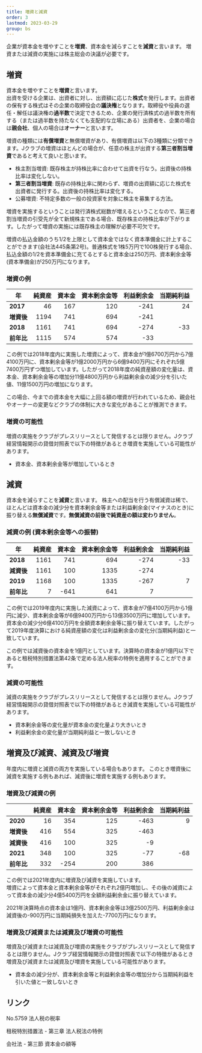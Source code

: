 ```yaml
---
title: 増資と減資
order: 3
lastmod: 2023-03-29
group: bs
---
```


企業が資本金を増やすことを**増資**、資本金を減らすことを**減資**と言います。
増資または減資の実施には株主総会の決議が必要です。

## 増資

資本金を増やすことを**増資**と言います。  
出資を受ける企業は、出資者に対し、出資額に応じた**株式**を発行します。出資者の保有する株式はその企業の取締役会の**議決権**となります。取締役や役員の選任・解任は議決権の**過半数**で決定できるため、企業の発行済株式の過半数を所有する（または過半数を持たなくても支配的な立場にある）出資者を、企業の場合は**親会社**、個人の場合は**オーナー**と言います。

増資の種類には**有償増資**と無償増資があり、有償増資は以下の3種類に分類できます。Jクラブの増資はほとんどの場合が、任意の株主が出資する**第三者割当増資**であると考えて良いと思います。

- 株主割当増資: 既存株主が持株比率に合わせて出資を行なう。出資後の持株比率は変化しない。
- **第三者割当増資**: 既存の持株比率に関わらず、増資の出資額に応じた株式を出資者に発行する。出資後の持株比率は変化する。
- 公募増資: 不特定多数の一般の投資家を対象に株主を募集する方法。

増資を実施するということは発行済株式総数が増えるということなので、第三者割当増資の引受先が全て新規株主である場合、既存株主の持株比率が下がります。したがって増資の実施には既存株主の理解が必要不可欠です。

増資の払込金額のうち1/2を上限として資本金ではなく資本準備金に計上することができます(会社法445条第2号)。普通株式を1株5万円で100株発行する場合、払込金額の1/2を資本準備金に充てるとすると資本金は250万円、資本剰余金等(資本準備金)が250万円になります。

### 増資の例

| **年**    | **純資産** | **資本金** | **資本剰余金等** | **利益剰余金** | **当期純利益** |
| -------- | ------: | ------: | ---------: | --------: | --------: |
| **2017** | 46      | 167     | 120        | \-241     | 24        |
| **増資後** | 1194    | 741     | 694        | \-241     |       |
| **2018** | 1161    | 741     | 694        | \-274     | \-33      |
| **前年比**   | <Diff>1115</Diff>    | <Diff>574</Diff>     | <Diff>574</Diff>        | <Diff>-33</Diff>      |           |

この例では2018年度内に実施した増資によって、資本金が1億6700万円から7億4100万円に、資本剰余金等が1億2000万円から6億9400万円にそれぞれ5億7400万円ずつ増加しています。したがって2018年度の純資産額の変化量は、資本金、資本剰余金等の増加分11億4800万円から利益剰余金の減少分を引いた値、11億1500万円の増加になります。

この場合、今までの資本金を大幅に上回る額の増資が行われているため、親会社やオーナーの変更などクラブの体制に大きな変化があることが推測できます。

### 増資の可能性

増資の実施をクラブがプレスリリースとして発信するとは限りません。Jクラブ経営情報開示の貸借対照表で以下の特徴があるとき増資を実施している可能性があります。

- 資本金、資本剰余金等が増加しているとき

## 減資

資本金を減らすことを**減資**と言います。
株主への配当を行う有償減資は稀で、ほとんどは資本金の減少分を資本剰余金等または利益剰余金(マイナスのとき)に振り替える**無償減資**です。**無償減資の前後で純資産の額は変わりません**。

### 減資の例 (資本剰余金等への振替)

| **年**    | **純資産** | **資本金** | **資本剰余金等** | **利益剰余金** | **当期純利益** |
| -------- | ------: | ------: | ---------: | --------: | --------: |
| **2018** | 1161    | 741     | 694        | \-274     | \-33      |
| **減資後** | 1161    | 100     | 1335       | \-274     |          |
| **2019** | 1168    | 100     | 1335       | \-267     | 7         |
| **前年比**   | <Diff>7</Diff>       | <Diff>-641</Diff>   | <Diff>641</Diff>        | <Diff>7</Diff>         |           |

この例では2019年度内に実施した減資によって、資本金が7億4100万円から1億円に減少、資本剰余金等が6億9400万円から13億3500万円に増加しています。資本金の減少分6億4100万円を全額資本剰余金等に振り替えています。したがって2019年度決算における純資産額の変化は利益剰余金の変化分(当期純利益)と一致しています。

この例では減資後の資本金を1億円としています。決算時の資本金が1億円以下であると租税特別措置法第42条で定める法人税率の特例を適用することができます。

### 減資の可能性

減資の実施をクラブがプレスリリースとして発信するとは限りません。Jクラブ経営情報開示の貸借対照表で以下の特徴があるとき減資を実施している可能性があります。

- 資本剰余金等の変化量が資本金の変化量より大きいとき
- 利益剰余金の変化量が当期純利益と一致しないとき

## 増資及び減資、減資及び増資

年度内に増資と減資の両方を実施している場合もあります。
このとき増資後に減資を実施する例もあれば、減資後に増資を実施する例もあります。

### 増資及び減資の例

|          | **純資産** | **資本金** | **資本剰余金等** | **利益剰余金** | **当期純利益** |
| -------- | ------: | ------: | ---------: | --------: | --------: |
| **2020** | 16      | 354     | 125        | \-463     | 9         |
| **増資後**  | 416     | 554     | 325        | \-463     |           |
| **減資後**  | 416     | 100     | 325        | \-9       |           |
| **2021** | 348     | 100     | 325        | \-77      | \-68      |
| **前年比** | <Diff>332</Diff> | <Diff>-254</Diff> | <Diff>200</Diff> | <Diff>386</Diff> | |

この例では2021年度内に増資及び減資を実施しています。  
増資によって資本金と資本剰余金等がそれぞれ2億円増加し、その後の減資によって資本金の減少分4億5400万円を全額利益剰余金に振り替えています。

2021年決算時点の資本金は1億円、資本剰余金等は3億2500万円、利益剰余金は減資後の-900万円に当期純損失を加えた-7700万円になります。

### 増資及び減資または減資及び増資の可能性

増資及び減資または減資及び増資の実施をクラブがプレスリリースとして発信するとは限りません。Jクラブ経営情報開示の貸借対照表で以下の特徴があるとき増資及び減資または減資及び増資を実施している可能性があります。

- 資本金の減少分が、資本剰余金等と利益剰余金等の増加分から当期純利益を引いた値と一致しないとき

## リンク

<PanelLink href="https://www.nta.go.jp/taxes/shiraberu/taxanswer/hojin/5759.htm">No.5759 法人税の税率</PanelLink>

<PanelLink href="https://elaws.e-gov.go.jp/document?lawid=332AC0000000026&keyword=%E7%A7%9F%E7%A8%8E%E7%89%B9%E5%88%A5%E6%8E%AA%E7%BD%AE%E6%B3%95#Mp-Ch_3">租税特別措置法 - 第三章 法人税法の特例</PanelLink>

<PanelLink href="https://elaws.e-gov.go.jp/document?lawid=417AC0000000086#Mp-Pa_2-Ch_5-Se_3">会社法 - 第三節 資本金の額等</PanelLink>

